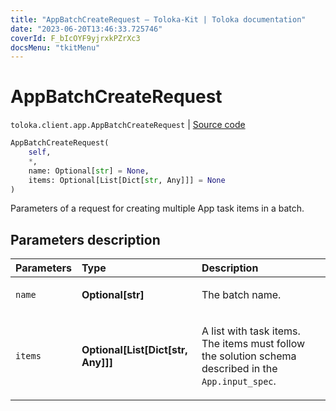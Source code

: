 ```yaml
---
title: "AppBatchCreateRequest — Toloka-Kit | Toloka documentation"
date: "2023-06-20T13:46:33.725746"
coverId: F_bIcOYF9yjrxkPZrXc3
docsMenu: "tkitMenu"
---
```


# AppBatchCreateRequest

`toloka.client.app.AppBatchCreateRequest` | [Source code](https://github.com/Toloka/toloka-kit/blob/v1.2.0/src/client/app/__init__.py#L265)

```python
AppBatchCreateRequest(
    self,
    *,
    name: Optional[str] = None,
    items: Optional[List[Dict[str, Any]]] = None
)
```

Parameters of a request for creating multiple App task items in a batch.

## Parameters description

| Parameters | Type | Description |
| :----------| :----| :-----------|
`name`|**Optional\[str\]**|<p>The batch name.</p>
`items`|**Optional\[List\[Dict\[str, Any\]\]\]**|<p>A list with task items. The items must follow the solution schema described in the `App.input_spec`.</p>